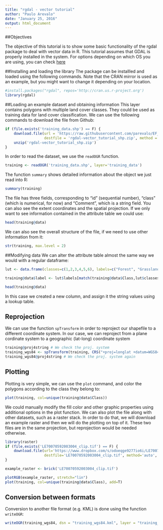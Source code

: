 ```yaml
---
title: "rgdal - vector tutorial"
author: "Paulo Arevalo"
date: "January 25, 2016"
output: html_document
---
```


##Objectives

The objective of this tutorial is to show some basic functionality of the rgdal package to deal with vector data in R. This tutorial assumes that GDAL is properly installed in the system. For options depending on which OS you are using, you can check [here](https://trac.osgeo.org/gdal/wiki/DownloadingGdalBinaries) 

##Installing and loading the library
The package can be installled and loaded using the following commands. Note that the CRAN mirror is used as an example, but you might want to change it depending on your location. 

```r
#install.packages("rgdal", repos='http://cran.us.r-project.org')
library(rgdal)
```

##Loading an example dataset and obtaining information
This layer contains polygons with multiple land cover classes. They could be used as training data for land cover classification. We can use the following commands to download the file from Github:

```r
if (file.exists('training_data.shp') == F) {
    download.file(url = 'https://raw.githubusercontent.com/parevalo/EF_Activities/master/rgdal-vector_tutorial_shp.zip', 
                  destfile = 'rgdal-vector_tutorial_shp.zip', method = 'auto')
    unzip('rgdal-vector_tutorial_shp.zip')
}
```

In order to read the dataset, we use the `readOGR` function. 

```r
training <- readOGR('training_data.shp', layer='training_data')
```

The function `summary` shows detailed information about the object we just read into R:
```r
summary(training)
```

The file has three fields, corresponding to "id" (sequential number), "class" (which is numerical, for now) and "Comment", which is a string field. You can also see the extent coordinates and the spatial projection. If we only want to see information contained in the attribute table we could use:

```r
head(training@data)
```

We can also see the overall structure of the file, if we need to use other information from it:
```r
str(training, max.level = 2)
```

##Modifying data
We can alter the attribute table almost the same way we would with a regular dataframe:
```r
lut <- data.frame(classes=c(1,2,3,4,5,6), labels=c("Forest", "Grasslands", "Shrublands", "Croplands", "Secondary", "Water"))

training@data$label <- lut$labels[match(training@data$Class,lut$classes)]

head(training@data)
```

In this case we created a new column, and assign it the string values using a lookup table.  

## Reprojection

We can use the function `spTransform` in order to reproject our shapefile to a different coordinate system. In our case, we can reproject from a plane cordinate system to a geographic (lat-long) coordinate system 

```r
training@proj4string # We check the proj. system
training_wgs84 <- spTransform(training, CRS("+proj=longlat +datum=WGS84")) # Reprojection
training_wgs84@proj4string # We check the proj. system again
```

## Plotting

Plotting is very simple, we can use the `plot` command, and color the polygons according to the class they belong to:

```r
plot(training, col=unique(training@data$Class))
```

We could manually modify the fill color and other graphic properties using additional options in the plot function. We can also plot the file along with other datasets, such as a raster stack. In order to do that, we will download an example raster and then we will do the plotting on top of it. These two files are in the same projection, but reprojection would be needed otherwise.

```r
library(raster)
if (file.exists('LE70070592003004_clip.tif') == F) {
    download.file(url='https://www.dropbox.com/s/odoeqge9277io6i/LE70070592003004_clip.tif?dl=1',
                  destfile='LE70070592003004_clip.tif', method='auto', mode='wb')
}

example_raster <- brick('LE70070592003004_clip.tif')

plotRGB(example_raster, stretch="lin")
plot(training, col=unique(training@data$Class), add=T)
```

## Conversion between formats

Conversion to another file format (e.g. KML) is done using the function `writeOGR`:

```r
writeOGR(training_wgs84, dsn = "training_wgs84.kml", layer = "training_wgs84", driver = "KML")
```